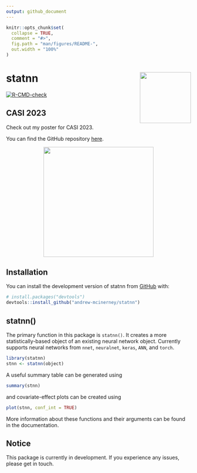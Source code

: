 ```yaml
---
output: github_document
---
```


<!-- README.md is generated from README.Rmd. Please edit that file -->

```r
knitr::opts_chunk$set(
  collapse = TRUE,
  comment = "#>",
  fig.path = "man/figures/README-",
  out.width = "100%"
) 
```

# statnn <img src="man/figures/logo.png" align="right" height="139"/>

<!-- badges: start -->
[![R-CMD-check](https://github.com/andrew-mcinerney/statnn/workflows/R-CMD-check/badge.svg)](https://github.com/andrew-mcinerney/statnn/actions)
<!-- badges: end -->


## CASI 2023

Check out my poster for CASI 2023.

You can find the GitHub repository [here](https://github.com/andrew-mcinerney/CASI2023).

<!-- [![CASI Poster](man/figures/casi-poster.png)](https://andrew-mcinerney.github.io/statnn/articles/casi-poster.html) -->

<center><a href="https://andrew-mcinerney.github.io/statnn/articles/casi-poster.html">
  <img src="man/figures/casi-poster.png" style="width:300px">
</a></center>

## Installation

You can install the development version of statnn from [GitHub](https://github.com/) with:

``` r
# install.packages("devtools")
devtools::install_github("andrew-mcinerney/statnn")
```

## statnn()

The primary function in this package is `statnn()`.
It creates a more statistically-based object of an existing neural network
object.
Currently supports neural networks from `nnet`, `neuralnet`, `keras`, `ANN`,
and `torch`.

```r
library(statnn)
stnn <- statnn(object)
```

A useful summary table can be generated using
```r
summary(stnn)
```

and covariate-effect plots can be created using
```r
plot(stnn, conf_int = TRUE)
```

More information about these functions and their arguments can be found in the
documentation.


## Notice

This package is currently in development. 
If you experience any issues, please get in touch.